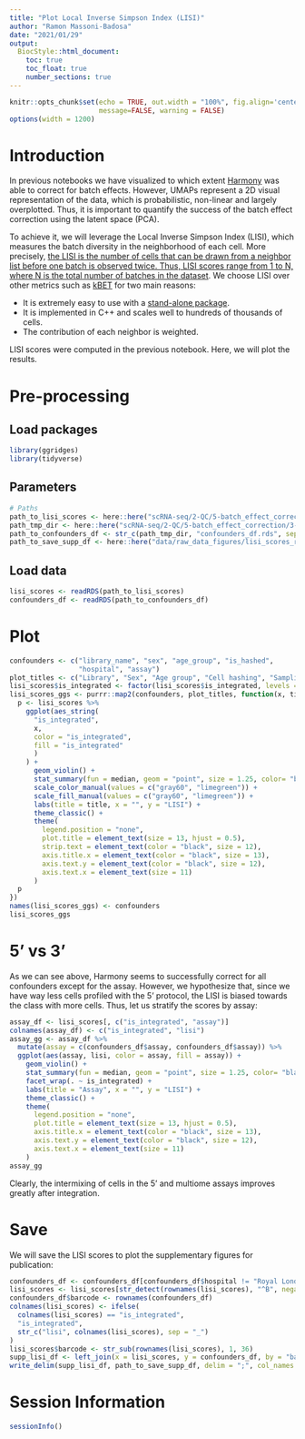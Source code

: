 ```yaml
---
title: "Plot Local Inverse Simpson Index (LISI)"
author: "Ramon Massoni-Badosa"
date: "2021/01/29"
output: 
  BiocStyle::html_document:
    toc: true
    toc_float: true
    number_sections: true
---
```


```r
knitr::opts_chunk$set(echo = TRUE, out.width = "100%", fig.align='center', 
                      message=FALSE, warning = FALSE)
options(width = 1200)
```


# Introduction

In previous notebooks we have visualized to which extent [Harmony](https://www.nature.com/articles/s41592-019-0619-0) was able to correct for batch effects. However, UMAPs represent a 2D visual representation of the data, which is probabilistic, non-linear and largely overplotted. Thus, it is important to quantify the success of the batch effect correction using the latent space (PCA). 

To achieve it, we will leverage the Local Inverse Simpson Index (LISI), which measures the batch diversity in the neighborhood of each cell. More precisely, [the LISI is the number of cells that can be drawn from a neighbor list before one batch is observed twice. Thus, LISI scores range from 1 to N, where N is the total number of batches in the dataset](https://www.biorxiv.org/content/10.1101/2020.05.22.111161v2.full.pdf). We choose LISI over other metrics such as [kBET](https://www.nature.com/articles/s41592-018-0254-1) for two main reasons:

- It is extremely easy to use with a [stand-alone package](https://github.com/immunogenomics/LISI).
- It is implemented in C++ and scales well to hundreds of thousands of cells.
- The contribution of each neighbor is weighted.

LISI scores were computed in the previous notebook. Here, we will plot the results.


# Pre-processing

## Load packages

```r
library(ggridges)
library(tidyverse)
```


## Parameters

```r
# Paths
path_to_lisi_scores <- here::here("scRNA-seq/2-QC/5-batch_effect_correction/3-data_integration_multiome/tmp/lisi_scores.rds")
path_tmp_dir <- here::here("scRNA-seq/2-QC/5-batch_effect_correction/3-data_integration_multiome/tmp/")
path_to_confounders_df <- str_c(path_tmp_dir, "confounders_df.rds", sep = "")
path_to_save_supp_df <- here::here("data/raw_data_figures/lisi_scores_rna.csv")
```


## Load data

```r
lisi_scores <- readRDS(path_to_lisi_scores)
confounders_df <- readRDS(path_to_confounders_df)
```


# Plot

```r
confounders <- c("library_name", "sex", "age_group", "is_hashed",
                 "hospital", "assay")
plot_titles <- c("Library", "Sex", "Age group", "Cell hashing", "Sampling center", "Assay")
lisi_scores$is_integrated <- factor(lisi_scores$is_integrated, levels = c("unintegrated", "integrated"))
lisi_scores_ggs <- purrr::map2(confounders, plot_titles, function(x, title) {
  p <- lisi_scores %>%
    ggplot(aes_string(
      "is_integrated",
      x,
      color = "is_integrated",
      fill = "is_integrated"
      )
    ) +
      geom_violin() +
      stat_summary(fun = median, geom = "point", size = 1.25, color= "black") +
      scale_color_manual(values = c("gray60", "limegreen")) +
      scale_fill_manual(values = c("gray60", "limegreen")) +
      labs(title = title, x = "", y = "LISI") +
      theme_classic() +
      theme(
        legend.position = "none",
        plot.title = element_text(size = 13, hjust = 0.5),
        strip.text = element_text(color = "black", size = 12),
        axis.title.x = element_text(color = "black", size = 13),
        axis.text.y = element_text(color = "black", size = 12),
        axis.text.x = element_text(size = 11)
      )
  p
})
names(lisi_scores_ggs) <- confounders
lisi_scores_ggs
```


# 5' vs 3'

As we can see above, Harmony seems to successfully correct for all confounders except for the assay. However, we hypothesize that, since we have way less cells profiled with the 5' protocol, the LISI is biased towards the class with more cells. Thus, let us stratify the scores by assay:

```r
assay_df <- lisi_scores[, c("is_integrated", "assay")]
colnames(assay_df) <- c("is_integrated", "lisi")
assay_gg <- assay_df %>% 
  mutate(assay = c(confounders_df$assay, confounders_df$assay)) %>%
  ggplot(aes(assay, lisi, color = assay, fill = assay)) +
    geom_violin() +
    stat_summary(fun = median, geom = "point", size = 1.25, color= "black") +
    facet_wrap(. ~ is_integrated) +
    labs(title = "Assay", x = "", y = "LISI") +
    theme_classic() +
    theme(
      legend.position = "none",
      plot.title = element_text(size = 13, hjust = 0.5),
      axis.title.x = element_text(color = "black", size = 13),
      axis.text.y = element_text(color = "black", size = 12),
      axis.text.x = element_text(size = 11)
    )
assay_gg
```

Clearly, the intermixing of cells in the 5' and multiome assays improves greatly after integration.


# Save

We will save the LISI scores to plot the supplementary figures for publication:

```r
confounders_df <- confounders_df[confounders_df$hospital != "Royal London", ]
lisi_scores <- lisi_scores[str_detect(rownames(lisi_scores), "^B", negate = TRUE), ]
confounders_df$barcode <- rownames(confounders_df)
colnames(lisi_scores) <- ifelse(
  colnames(lisi_scores) == "is_integrated",
  "is_integrated",
  str_c("lisi", colnames(lisi_scores), sep = "_")
)
lisi_scores$barcode <- str_sub(rownames(lisi_scores), 1, 36)
supp_lisi_df <- left_join(x = lisi_scores, y = confounders_df, by = "barcode")
write_delim(supp_lisi_df, path_to_save_supp_df, delim = ";", col_names = TRUE)
```


# Session Information

```r
sessionInfo()
```
